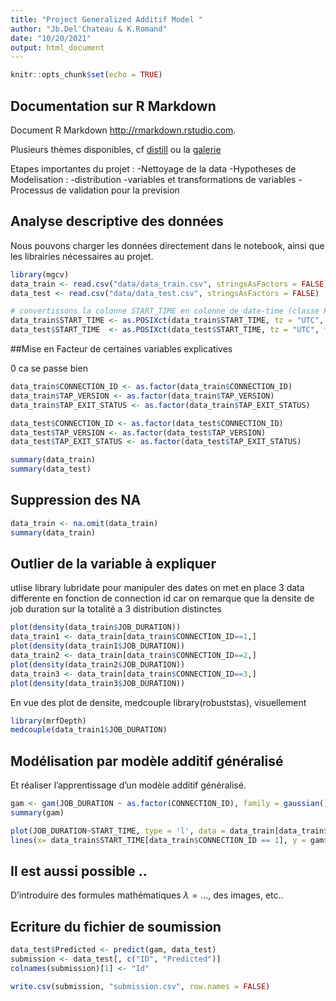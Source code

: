 ```yaml
---
title: "Project Generalized Additif Model "
author: "Jb.Del'Chateau & K.Romand"
date: "10/20/2021"
output: html_document
---
```


```r
knitr::opts_chunk$set(echo = TRUE)
```

## Documentation sur R Markdown

Document R Markdown <http://rmarkdown.rstudio.com>.

Plusieurs thèmes disponibles, cf [distill](https://rstudio.github.io/distill/) ou la [galerie](https://rmarkdown.rstudio.com/gallery.html)

Etapes importantes du projet : 
  -Nettoyage de la data
  -Hypotheses de Modelisation :
    -distribution
    -variables et transformations de variables
  -Processus de validation pour la prevision


## Analyse descriptive des données

Nous pouvons charger les données directement dans le notebook, ainsi que les librairies nécessaires au projet.

```r
library(mgcv)
data_train <- read.csv("data/data_train.csv", stringsAsFactors = FALSE)
data_test <- read.csv("data/data_test.csv", stringsAsFactors = FALSE)
```


```r
# convertissons la colonne START_TIME en colonne de date-time (classe POSIXct en R).
data_train$START_TIME <- as.POSIXct(data_train$START_TIME, tz = "UTC", format = "%Y-%m-%dT%H:%M:%S")
data_test$START_TIME  <- as.POSIXct(data_test$START_TIME, tz = "UTC", format = "%Y-%m-%dT%H:%M:%S")
```

##Mise en Facteur de certaines variables explicatives

0 ca se passe bien

```r
data_train$CONNECTION_ID <- as.factor(data_train$CONNECTION_ID)
data_train$TAP_VERSION <- as.factor(data_train$TAP_VERSION)
data_train$TAP_EXIT_STATUS <- as.factor(data_train$TAP_EXIT_STATUS)

data_test$CONNECTION_ID <- as.factor(data_test$CONNECTION_ID)
data_test$TAP_VERSION <- as.factor(data_test$TAP_VERSION)
data_test$TAP_EXIT_STATUS <- as.factor(data_test$TAP_EXIT_STATUS)

summary(data_train)
summary(data_test)
```

## Suppression des NA
```r
data_train <- na.omit(data_train)
summary(data_train)
```

## Outlier de la variable à expliquer
utlise library lubridate pour manipuler des dates
on met en place 3 data differente en fonction de connection id car on remarque que la densite de job duration sur la totalité a 3 distribution distinctes
```r
plot(density(data_train$JOB_DURATION))
data_train1 <- data_train[data_train$CONNECTION_ID==1,]
plot(density(data_train1$JOB_DURATION))
data_train2 <- data_train[data_train$CONNECTION_ID==2,]
plot(density(data_train2$JOB_DURATION))
data_train3 <- data_train[data_train$CONNECTION_ID==3,]
plot(density(data_train3$JOB_DURATION))

```
En vue des plot de densite, medcouple library(robuststas), visuellement

```r
library(mrfDepth)
medcouple(data_train1$JOB_DURATION)
```


## Modélisation par modèle additif généralisé


Et réaliser l'apprentissage d'un modèle additif généralisé.

```r
gam <- gam(JOB_DURATION ~ as.factor(CONNECTION_ID), family = gaussian(), data = data_train)
summary(gam)
```


```r
plot(JOB_DURATION~START_TIME, type = 'l', data = data_train[data_train$CONNECTION_ID == 1, ], main = "Connection ID 1")
lines(x= data_train$START_TIME[data_train$CONNECTION_ID == 1], y = gam$fitted.values[data_train$CONNECTION_ID == 1], col = 'red')
```

## Il est aussi possible ..

D'introduire des formules mathématiques $\lambda = \ldots$, des images, etc..

## Ecriture du fichier de soumission

```r
data_test$Predicted <- predict(gam, data_test)
submission <- data_test[, c("ID", "Predicted")]
colnames(submission)[1] <- "Id"

write.csv(submission, "submission.csv", row.names = FALSE)
```

